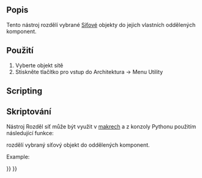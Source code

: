 <languages/>

{{Docnav
|[[BIM_WPView|WPView]]
|[[Arch_MeshToShape|MeshToShape]]
|[[BIM_Workbench|BIM]]
|IconL=BIM_WPView.svg
|IconR=Arch_MeshToShape.svg
|IconC=Workbench_BIM.svg
}}

<div class="mw-translate-fuzzy">
{{GuiCommand/cs|Name=Arch SplitMesh|Name/cs=Arch Rozděl síť|Workbenches=[[Arch_Workbench/cs|Arch]]|MenuLocation=Arch → Utilities → Split Mesh|SeeAlso=[[Arch SelectNonSolidMeshes/cs|Arch SelectNonSolidMeshes]]}}
</div>

<span id="Description"></span>
==Popis==

<div class="mw-translate-fuzzy">
Tento nástroj rozdělí vybrané [[Mesh Workbench|Síťové]] objekty do jejich vlastních oddělených komponent.
</div>

<span id="Usage"></span>
<div class="mw-translate-fuzzy">
==Použití==
</div>

<div class="mw-translate-fuzzy">
# Vyberte objekt sítě
# Stiskněte tlačítko {{KEY|[[Image:Arch SplitMesh.png|16px]] '''Rozděl síť'''}} pro vstup do Architektura -> Menu Utility
</div>

==Scripting==

<div class="mw-translate-fuzzy">
==Skriptování==
</div>

<div class="mw-translate-fuzzy">
Nástroj Rozděl síť může být využit v [[macros|makrech]] a z konzoly Pythonu použitím následující funkce:
</div>

{{Code|code=
new_list = splitMesh(obj, mark=True)
}}

<div class="mw-translate-fuzzy">
rozdělí vybraný síťový objekt do oddělených komponent.
</div>

Example:

{{Code|code=
import FreeCAD, Draft, Arch, Mesh, MeshPart

Line = Draft.makeWire([FreeCAD.Vector(0, 0, 0),FreeCAD.Vector(2000, 2000, 0)])
Wall = Arch.makeWall(Line, width=150, height=3000)
FreeCAD.ActiveDocument.recompute()

Shape = Wall.Shape.copy(False)
Shape.Placement = Wall.getGlobalPlacement()

mesh_obj = FreeCAD.ActiveDocument.addObject("Mesh::Feature", "Mesh")
mesh_obj.Mesh = MeshPart.meshFromShape(Shape=Shape, MaxLength=520)
mesh_obj.ViewObject.DisplayMode = "Flat Lines"

new_list = Arch.splitMesh(mesh_obj)
}}


{{Docnav
|[[BIM_WPView|WPView]]
|[[Arch_MeshToShape|MeshToShape]]
|[[BIM_Workbench|BIM]]
|IconL=BIM_WPView.svg
|IconR=Arch_MeshToShape.svg
|IconC=Workbench_BIM.svg
}}

{{BIM_Tools_navi{{#translation:}}}}
{{Userdocnavi{{#translation:}}}}